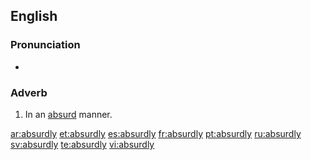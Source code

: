 ==English==

===Pronunciation===
*{{audio|en-us-absurdly.ogg|Audio (US)}}

===Adverb===
{{en-adv}}

#In an [[absurd]] manner.

[[ar:absurdly]]
[[et:absurdly]]
[[es:absurdly]]
[[fr:absurdly]]
[[pt:absurdly]]
[[ru:absurdly]]
[[sv:absurdly]]
[[te:absurdly]]
[[vi:absurdly]]